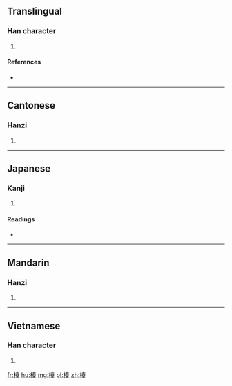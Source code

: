 ==Translingual==

===Han character===
{{Han char|rn=75|rad=木|as=09|sn=13|four=45934|canj=DQKK}}

# {{defn|Han|sort=木09}}

====References====
* {{Han ref|kx=0541.120|dkj=15175|dj=0929.020|hdz=21243.010|uh=6971|ud=26993|bh=DDCE|bd=56782}}

----

==Cantonese==

===Hanzi===
{{yue-hanzi|jyut=[[cau3]]|y=chau3}}

# {{defn|lang=yue|sort=木09}}

----

==Japanese==

===Kanji===
{{ja-kanji|grade=|rs=木09}}

# {{defn|lang=ja|sort=木09}}

====Readings====
* {{ja-readings|on=[[そう]] (sō), [[す]] (su)|kun=}}

----

==Mandarin==

===Hanzi===
{{cmn-hanzi|pin=[[zòu]] ([[zou4]]), [[còu]] ([[cou4]])|wg=tsou<sup>4</sup>, ts'ou<sup>4</sup>}}

# {{defn|lang=cmn|sort=木09}}

----

==Vietnamese==

===Han character===
{{vi-readings|rs=木09| hanviet = táu}}

# {{defn|lang=vi|sort=木09}}

[[fr:楱]]
[[hu:楱]]
[[mg:楱]]
[[pl:楱]]
[[zh:楱]]